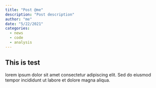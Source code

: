```yaml
---
title: "Post @me"
description: "Post description"
author: "me"
date: "5/22/2021"
categories:
  - news
  - code
  - analysis
---
```


## This is test

lorem ipsum dolor sit amet consectetur adipiscing elit. Sed do eiusmod tempor incididunt ut labore et dolore magna aliqua.